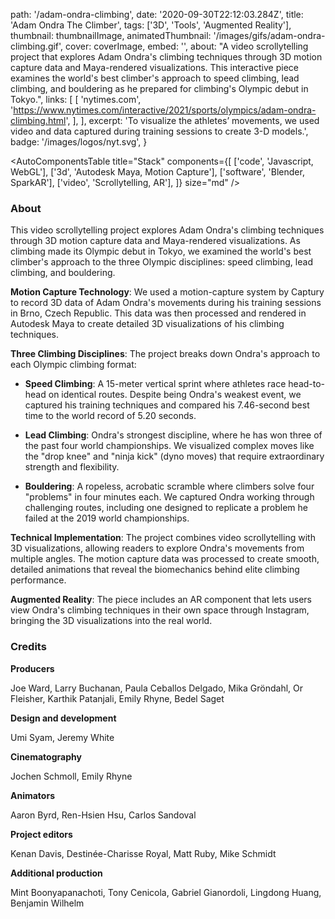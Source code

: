
  path: '/adam-ondra-climbing',
  date: '2020-09-30T22:12:03.284Z',
  title: 'Adam Ondra The Climber',
  tags: ['3D', 'Tools', 'Augmented Reality'],
  thumbnail: thumbnailImage,
  animatedThumbnail: '/images/gifs/adam-ondra-climbing.gif',
  cover: coverImage,
  embed: '',
  about:
    "A video scrollytelling project that explores Adam Ondra's climbing techniques through 3D motion capture data and Maya-rendered visualizations. This interactive piece examines the world's best climber's approach to speed climbing, lead climbing, and bouldering as he prepared for climbing's Olympic debut in Tokyo.",
  links: [
    [
      'nytimes.com',
      'https://www.nytimes.com/interactive/2021/sports/olympics/adam-ondra-climbing.html',
    ],
  ],
  excerpt:
    'To visualize the athletes’ movements, we used video and data captured during training sessions to create 3-D models.',
  badge: '/images/logos/nyt.svg',
}

<AutoComponentsTable
  title="Stack"
  components={[
    ['code', 'Javascript, WebGL'],
    ['3d', 'Autodesk Maya, Motion Capture'],
    ['software', 'Blender, SparkAR'],
    ['video', 'Scrollytelling, AR'],
  ]}
  size="md"
/>

### About

This video scrollytelling project explores Adam Ondra's climbing techniques through 3D motion capture data and Maya-rendered visualizations. As climbing made its Olympic debut in Tokyo, we examined the world's best climber's approach to the three Olympic disciplines: speed climbing, lead climbing, and bouldering.

**Motion Capture Technology**: We used a motion-capture system by Captury to record 3D data of Adam Ondra's movements during his training sessions in Brno, Czech Republic. This data was then processed and rendered in Autodesk Maya to create detailed 3D visualizations of his climbing techniques.

**Three Climbing Disciplines**: The project breaks down Ondra's approach to each Olympic climbing format:

- **Speed Climbing**: A 15-meter vertical sprint where athletes race head-to-head on identical routes. Despite being Ondra's weakest event, we captured his training techniques and compared his 7.46-second best time to the world record of 5.20 seconds.

- **Lead Climbing**: Ondra's strongest discipline, where he has won three of the past four world championships. We visualized complex moves like the "drop knee" and "ninja kick" (dyno moves) that require extraordinary strength and flexibility.

- **Bouldering**: A ropeless, acrobatic scramble where climbers solve four "problems" in four minutes each. We captured Ondra working through challenging routes, including one designed to replicate a problem he failed at the 2019 world championships.

**Technical Implementation**: The project combines video scrollytelling with 3D visualizations, allowing readers to explore Ondra's movements from multiple angles. The motion capture data was processed to create smooth, detailed animations that reveal the biomechanics behind elite climbing performance.

**Augmented Reality**: The piece includes an AR component that lets users view Ondra's climbing techniques in their own space through Instagram, bringing the 3D visualizations into the real world.

### Credits

**Producers**

Joe Ward, Larry Buchanan, Paula Ceballos Delgado, Mika Gröndahl, Or Fleisher, Karthik Patanjali, Emily Rhyne, Bedel Saget

**Design and development**

Umi Syam, Jeremy White

**Cinematography**

Jochen Schmoll, Emily Rhyne

**Animators**

Aaron Byrd, Ren-Hsien Hsu, Carlos Sandoval

**Project editors**

Kenan Davis, Destinée-Charisse Royal, Matt Ruby, Mike Schmidt

**Additional production**

Mint Boonyapanachoti, Tony Cenicola, Gabriel Gianordoli, Lingdong Huang,
Benjamin Wilhelm
